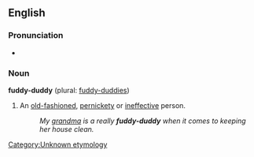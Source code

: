 == English ==
=== Pronunciation ===
*{{audio|en-us-fuddy-duddy.ogg|Audio (US)}}
=== Noun ===
'''fuddy-duddy''' (plural: [[fuddy-duddies]])

# An [[old-fashioned]], [[pernickety]] or [[ineffective]] person.
#: ''My [[grandma]] is a really '''fuddy-duddy''' when it comes to keeping her house clean.''

[[Category:Unknown etymology]]<!--SOED-->